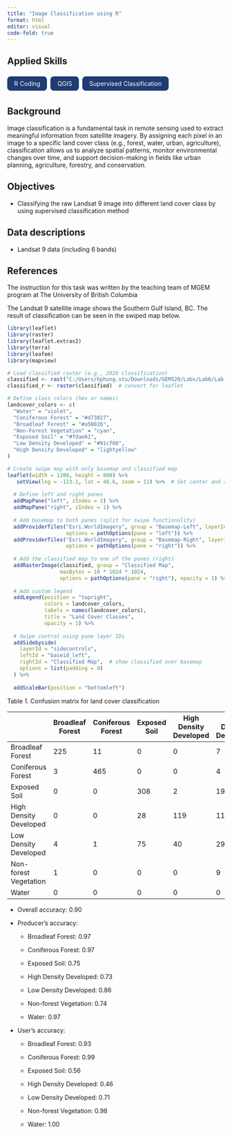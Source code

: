 ```yaml
---
title: "Image Classification using R"
format: html
editor: visual
code-fold: true
---
```


## Applied Skills

::: {style="display: flex; flex-wrap: wrap; gap: 0.5rem; margin-bottom: 1.5rem;"}
[R Coding]{style="background-color: #1f3c73; color: white; padding: 0.5rem 1rem; border-radius: 0.5rem;"}

[QGIS]{style="background-color: #1f3c73; color: white; padding: 0.5rem 1rem; border-radius: 0.5rem;"}

[Supervised Classification]{style="background-color: #1f3c73; color: white; padding: 0.5rem 1rem; border-radius: 0.5rem;"}
:::

::: panel-tabset
## Background

Image classification is a fundamental task in remote sensing used to extract meaningful information from satellite imagery. By assigning each pixel in an image to a specific land cover class (e.g., forest, water, urban, agriculture), classification allows us to analyze spatial patterns, monitor environmental changes over time, and support decision-making in fields like urban planning, agriculture, forestry, and conservation.

## Objectives

-   Classifying the raw Landsat 9 image into different land cover class by using supervised classification method

## Data descriptions

-   Landsat 9 data (including 6 bands)

## References

The instruction for this task was written by the teaching team of MGEM program at The University of British Columbia 

:::

The Landsat 9 satellite image shows the Southern Gulf Island, BC. The result of classification can be seen in the swiped map below.

```r

library(leaflet)
library(raster)
library(leaflet.extras2)
library(terra)
library(leafem)
library(mapview)

```

```r
# Load classified raster (e.g., 2020 classification)
classified <- rast("C:/Users/hphung.stu/Downloads/GEM520/Labs/Lab6/Lab 6 - Classification/Lab 6 - Classification/outputs/classified_map2.tif")
classified_r <- raster(classified)  # convert for leaflet
```

```r
# Define class colors (hex or names)
landcover_colors <- c(
  "Water" = "violet",
  "Coniferous Forest" = "#d73027",
  "Broadleaf Forest" = "#a50026",
  "Non-Forest Vegetation" = "cyan",
  "Exposed Soil" = "#fdae61",
  "Low Density Developed" = "#91cf60",
  "High Density Developed" = "lightyellow"
)

# Create swipe map with only basemap and classified map
leaflet(width = 1200, height = 800) %>%
   setView(lng = -123.1, lat = 48.6, zoom = 11) %>%  # Set center and zoom
  
  # Define left and right panes
  addMapPane("left", zIndex = 2) %>%
  addMapPane("right", zIndex = 1) %>%
  
  # Add basemap to both panes (split for swipe functionality)
  addProviderTiles("Esri.WorldImagery", group = "Basemap-Left", layerId = "baseid_left",
                   options = pathOptions(pane = "left")) %>%
  addProviderTiles("Esri.WorldImagery", group = "Basemap-Right", layerId = "baseid_right",
                   options = pathOptions(pane = "right")) %>%
  
  # Add the classified map to one of the panes (right)
  addRasterImage(classified, group = "Classified Map",
                 maxBytes = 10 * 1024 * 1024,
                 options = pathOptions(pane = "right"), opacity = 1) %>%
  
  # Add custom legend
  addLegend(position = "topright",
            colors = landcover_colors,
            labels = names(landcover_colors),
            title = "Land Cover Classes",
            opacity = 1) %>%
  
  # Swipe control using pane layer IDs
  addSidebyside(
    layerId = "sidecontrols",
    leftId = "baseid_left",
    rightId = "Classified Map",  # show classified over basemap
    options = list(padding = 0)
  ) %>%
  
  addScaleBar(position = "bottomleft")
```


Table 1. Confusion matrix for land cover classification

|   | Broadleaf Forest | Coniferous Forest | Exposed Soil | High Density Developed | Low Density Developed | Non-forest Vegetation | Water |
|---------|---------|---------|---------|---------|---------|---------|---------|
| Broadleaf Forest | 225 | 11 | 0 | 0 | 7 | 0 | 0 |
| Coniferous Forest | 3 | 465 | 0 | 0 | 4 | 0 | 0 |
| Exposed Soil | 0 | 0 | 308 | 2 | 19 | 220 | 0 |
| High Density Developed | 0 | 0 | 28 | 119 | 11 | 7 | 94 |
| Low Density Developed | 4 | 1 | 75 | 40 | 295 | 2 | 1 |
| Non-forest Vegetation | 1 | 0 | 0 | 0 | 9 | 648 | 0 |
| Water | 0 | 0 | 0 | 0 | 0 | 0 | 2821 |

- Overall accuracy: 0.90

- Producer's accuracy:

  - Broadleaf Forest: 0.97
  
  - Coniferous Forest: 0.97
  
  - Exposed Soil: 0.75
  
  - High Density Developed: 0.73
  
  - Low Density Developed: 0.86
  
  - Non-forest Vegetation: 0.74
  
  - Water: 0.97
 
- User's accuracy:

  - Broadleaf Forest: 0.93
  
  - Coniferous Forest: 0.99
  
  - Exposed Soil: 0.56
  
  - High Density Developed: 0.46
  
  - Low Density Developed: 0.71
  
  - Non-forest Vegetation: 0.98
  
  - Water: 1.00
  